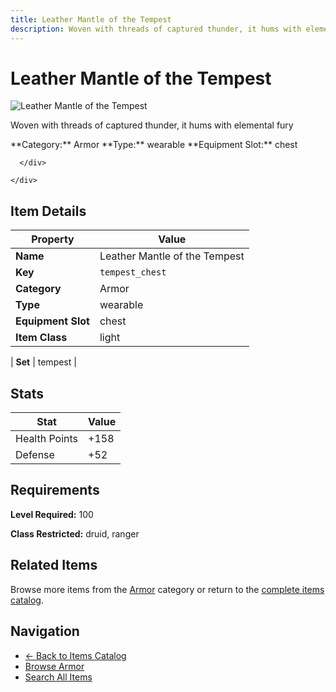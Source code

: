 ```yaml
---
title: Leather Mantle of the Tempest
description: Woven with threads of captured thunder, it hums with elemental fury
---
```


# Leather Mantle of the Tempest

<div className="flex items-start gap-6 mb-8">
  <div className="flex-shrink-0">
    <img src="/assets/resources/crafting/light_armour/chest/tempest_chest.png" alt="Leather Mantle of the Tempest" className="w-24 h-24 border rounded-lg" />
  </div>
  <div className="flex-1">
    <div className="space-y-2">
      <p className="text-lg text-muted-foreground">Woven with threads of captured thunder, it hums with elemental fury</p>
      <div className="flex flex-wrap gap-4 text-sm">
        <span className="px-2 py-1 bg-blue-100 dark:bg-blue-900 rounded-md">
          **Category:** Armor
        </span>
        <span className="px-2 py-1 bg-green-100 dark:bg-green-900 rounded-md">
          **Type:** wearable
        </span>
        <span className="px-2 py-1 bg-purple-100 dark:bg-purple-900 rounded-md">
          **Equipment Slot:** chest
        </span>
        
      </div>
      
    </div>
  </div>
</div>

## Item Details

| Property | Value |
|----------|-------|
| **Name** | Leather Mantle of the Tempest |
| **Key** | `tempest_chest` |
| **Category** | Armor |
| **Type** | wearable |
| **Equipment Slot** | chest |
| **Item Class** | light |

| **Set** | tempest |

## Stats

| Stat | Value |
|------|-------|
| Health Points | +158 |
| Defense | +52 |

## Requirements

**Level Required:** 100

**Class Restricted:** druid, ranger

## Related Items

Browse more items from the [Armor](/items#armor) category or return to the [complete items catalog](/items).

## Navigation

- [← Back to Items Catalog](/items)
- [Browse Armor](/items#armor)
- [Search All Items](/items)

